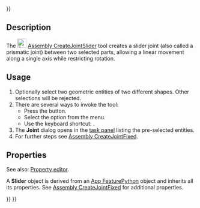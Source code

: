 <languages/>
{{UnfinishedDocu{{#translation:}}}}

{{Docnav
|[[Assembly_CreateJointCylindrical|CreateJointCylindrical]]
|[[Assembly_CreateJointBall|CreateJointBall]]
|[[Assembly_Workbench|Assembly]]
|IconL=Assembly_CreateJointCylindrical.svg
|IconR=Assembly_CreateJointBall.svg
|IconC=Workbench_Assembly.svg
}}

{{GuiCommand
|Name=Assembly CreateJointSlider
|MenuLocation=Assembly → Slider Joint
|Workbenches=[[Assembly_Workbench|Assembly]]
|Shortcut={{KEY|S}}
|Version=1.0
|SeeAlso=
}}

==Description==

The [[Image:Assembly_CreateJointSlider.svg|24px]] [[Assembly_CreateJointSlider|Assembly CreateJointSlider]] tool creates a slider joint (also called a prismatic joint) between two selected parts, allowing a linear movement along a single axis while restricting rotation.

==Usage==

# Optionally select two geometric entities of two different shapes. Other selections will be rejected.
# There are several ways to invoke the tool:
#* Press the {{Button|[[Image:Assembly_CreateJointSlider.svg|16px]] [[Assembly_CreateJointSlider|Slider Joint]]}} button.
#* Select the {{MenuCommand|Assembly → [[Image:Assembly_CreateJointSlider.svg|16px]] Slider Joint}} option from the menu.
#* Use the keyboard shortcut: {{KEY|S}}.
# The '''Joint''' dialog opens in the [[Task_panel|task panel]] listing the pre-selected entities.
# For further steps see [[Assembly_CreateJointFixed#Usage|Assembly CreateJointFixed]].

==Properties==

See also: [[Property_editor|Property editor]].

A '''Slider''' object is derived from an [[App_FeaturePython|App FeaturePython]] object and inherits all its properties. See [[Assembly_CreateJointFixed#Properties|Assembly CreateJointFixed]] for additional properties.


{{Docnav
|[[Assembly_CreateJointCylindrical|CreateJointCylindrical]]
|[[Assembly_CreateJointBall|CreateJointBall]]
|[[Assembly_Workbench|Assembly]]
|IconL=Assembly_CreateJointCylindrical.svg
|IconR=Assembly_CreateJointBall.svg
|IconC=Workbench_Assembly.svg
}}

{{Assembly_Tools_navi{{#translation:}}}}
{{Userdocnavi{{#translation:}}}}